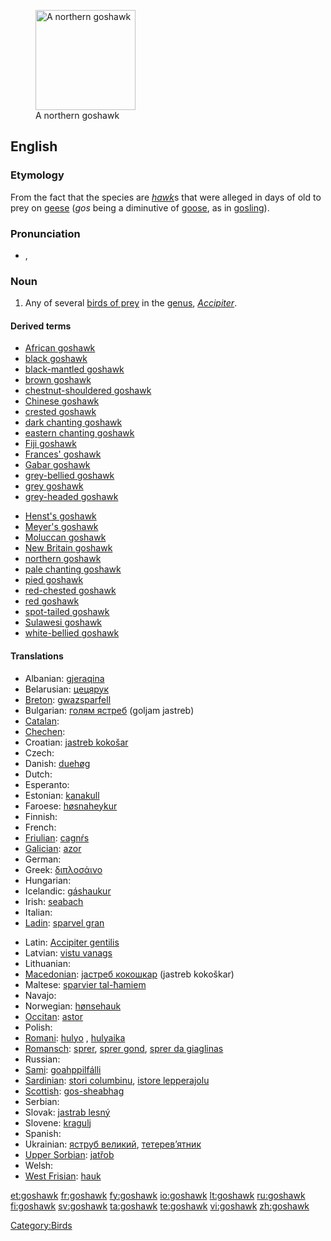 {{wikipedia}}
[[Image:Northern_Goshawk_ad_M2.jpg|thumb|right|160px|A northern goshawk]]
==English==

===Etymology===
From the fact that the species are ''[[hawk]]''s that were alleged in days of old to prey on [[geese]] (''gos'' being a diminutive of [[goose]], as in [[gosling]]).

===Pronunciation===
* {{a|UK}} {{IPA|/ˈgɒshɔːk/}}, {{SAMPA|/"gQshO:k/}}

===Noun===
{{en-noun}}

# Any of several [[bird of prey|birds of prey]] in the [[genus]], ''[[Accipiter]]''.

====Derived terms====
{{rel-top|terms derived from ''goshawk''}}
* [[African goshawk]]
* [[black goshawk]]
* [[black-mantled goshawk]]
* [[brown goshawk]]
* [[chestnut-shouldered goshawk]]
* [[Chinese goshawk]]
* [[crested goshawk]]
* [[dark chanting goshawk]]
* [[eastern chanting goshawk]]
* [[Fiji goshawk]]
* [[Frances' goshawk]]
* [[Gabar goshawk]]
* [[grey-bellied goshawk]]
* [[grey goshawk]]
* [[grey-headed goshawk]]
{{rel-mid}}
* [[Henst's goshawk]]
* [[Meyer's goshawk]]
* [[Moluccan goshawk]]
* [[New Britain goshawk]]
* [[northern goshawk]]
* [[pale chanting goshawk]]
* [[pied goshawk]]
* [[red-chested goshawk]]
* [[red goshawk]]
* [[spot-tailed goshawk]]
* [[Sulawesi goshawk]]
* [[white-bellied goshawk]]
{{rel-bottom}}

====Translations====
{{trans-top|bird of prey}}
* Albanian: [[gjeraqina]]
* Belarusian: [[цецярук]]
* [[Breton]]: [[gwazsparfell]]
* Bulgarian: [[голям ястреб]] (goljam jastreb)
* [[Catalan]]: {{t|ca|astor}}
* [[Chechen]]: {{tø|ce|куьйра}}
* Croatian: [[jastreb kokošar]]
* Czech: {{t-|cs|jestřáb}}
* Danish: [[duehøg]]
* Dutch: {{t+|nl|havik|m}}
* Esperanto: {{t-|eo|akcipitro|xs=Esperanto}}
* Estonian: [[kanakull]]
* Faroese: [[høsnaheykur]]
* Finnish: {{t+|fi|kanahaukka}}
* French: {{t+|fr|autour|m}}
* [[Friulian]]: [[cagnŕs]]
* [[Galician]]: [[azor]]
* German: {{t+|de|Habicht|m}}
* Greek: [[διπλοσάινο]]
* Hungarian: {{t+|hu|héja}}
* Icelandic: [[gáshaukur]]
* Irish: [[seabach]]
* Italian: {{t+|it|astore|m}}
* [[Ladin]]: [[sparvel gran]]
{{trans-mid}}
* Latin: [[Accipiter gentilis]]
* Latvian: [[vistu vanags]]
* Lithuanian: {{t+|lt|vištvanagis|xs=Lithuanian}}
* [[Macedonian]]: [[jастреб кокошкар]] (jastreb kokoškar)
* Maltese: [[sparvier tal-ħamiem]]
* Navajo: {{tø|nv|giníłbáhí}}
* Norwegian: [[hønsehauk]]
* [[Occitan]]: [[astor]]
* Polish: {{t+|pl|jastrząb}}
* [[Romani]]: [[hulyo]] {{m}}, [[hulyaika]] {{f}}
* [[Romansch]]: [[sprer]], [[sprer gond]], [[sprer da giaglinas]]
* Russian: {{t+|ru|тетеревятник|tr=teterevjatnik}}
* [[Sami]]: [[goahppilfálli]]
* [[Sardinian]]: [[stori columbinu]], [[istore lepperajolu]]
* [[Scottish]]: [[gos-sheabhag]]
* Serbian: {{t|sr|jастреб кокошар}}
* Slovak: [[jastrab lesný]]
* Slovene: [[kragulj]]
* Spanish: {{t+|es|azor|m}}
* Ukrainian: [[яструб великий]], [[тетерев’ятник]]
* [[Upper Sorbian]]: [[jatřob]]
* Welsh: {{t-|cy|gwalch marth|m|xs=Welsh}}
* [[West Frisian]]: [[hauk]]
{{trans-bottom}}

[[Category:Birds]]

[[et:goshawk]]
[[fr:goshawk]]
[[fy:goshawk]]
[[io:goshawk]]
[[lt:goshawk]]
[[ru:goshawk]]
[[fi:goshawk]]
[[sv:goshawk]]
[[ta:goshawk]]
[[te:goshawk]]
[[vi:goshawk]]
[[zh:goshawk]]